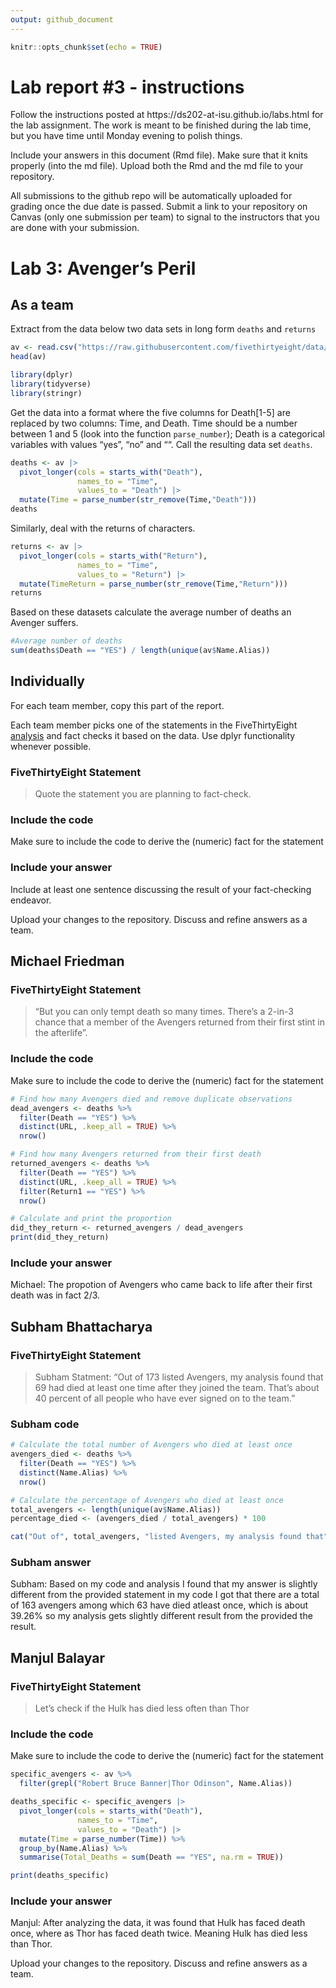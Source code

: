 ```yaml
---
output: github_document
---
```


<!-- README.md is generated from README.Rmd. Please edit the README.Rmd file -->


```r
knitr::opts_chunk$set(echo = TRUE)
```

# Lab report #3 - instructions

Follow the instructions posted at https://ds202-at-isu.github.io/labs.html for the lab assignment. The work is meant to be finished during the lab time, but you have time until Monday evening to polish things.

Include your answers in this document (Rmd file). Make sure that it knits properly (into the md file). Upload both the Rmd and the md file to your repository.  

All submissions to the github repo will be automatically uploaded for grading once the due date is passed.
Submit a link to your repository on Canvas (only one submission per team) to signal to the instructors that you are done with your submission.

# Lab 3: Avenger's Peril

## As a team

Extract from the data below two data sets in long form `deaths` and `returns`

```r
av <- read.csv("https://raw.githubusercontent.com/fivethirtyeight/data/master/avengers/avengers.csv", stringsAsFactors = FALSE)
head(av)
```
```r
library(dplyr)
library(tidyverse)
library(stringr)
```

Get the data into a format where the five columns for Death[1-5] are replaced by two columns: Time, and Death. Time should be a number between 1 and 5 (look into the function `parse_number`); Death is a categorical variables with values "yes", "no" and "". Call the resulting data set `deaths`. 

```r
deaths <- av |>
  pivot_longer(cols = starts_with("Death"),
               names_to = "Time",
               values_to = "Death") |>
  mutate(Time = parse_number(str_remove(Time,"Death")))
deaths
```

Similarly, deal with the returns of characters.

```r
returns <- av |>
  pivot_longer(cols = starts_with("Return"),
               names_to = "Time",
               values_to = "Return") |>
  mutate(TimeReturn = parse_number(str_remove(Time,"Return")))
returns
```

Based on these datasets calculate the average number of deaths an Avenger suffers. 

```r
#Average number of deaths
sum(deaths$Death == "YES") / length(unique(av$Name.Alias))
```

## Individually

For each team member, copy this part of the report. 

Each team member picks one of the statements in the FiveThirtyEight [analysis](https://fivethirtyeight.com/features/avengers-death-comics-age-of-ultron/) and fact checks it based on the data. Use dplyr functionality whenever possible.

### FiveThirtyEight Statement

> Quote the statement you are planning to fact-check.

### Include the code

Make sure to include the code to derive the (numeric) fact for the statement

### Include your answer

Include at least one sentence discussing the result of your fact-checking endeavor.

Upload your changes to the repository. Discuss and refine answers as a team.


## Michael Friedman
### FiveThirtyEight Statement

> "But you can only tempt death so many times. There’s a 2-in-3 chance that a member of the Avengers returned from their first stint in the afterlife".

### Include the code

Make sure to include the code to derive the (numeric) fact for the statement

```r

# Find how many Avengers died and remove duplicate observations
dead_avengers <- deaths %>%
  filter(Death == "YES") %>%
  distinct(URL, .keep_all = TRUE) %>%
  nrow()

# Find how many Avengers returned from their first death
returned_avengers <- deaths %>%
  filter(Death == "YES") %>%
  distinct(URL, .keep_all = TRUE) %>%
  filter(Return1 == "YES") %>%
  nrow()

# Calculate and print the proportion
did_they_return <- returned_avengers / dead_avengers
print(did_they_return)

```

### Include your answer
Michael: The propotion of Avengers who came back to life after their first death was in fact 2/3.

## Subham Bhattacharya
### FiveThirtyEight Statement
> Subham Statment: "Out of 173 listed Avengers, my analysis found that 69 had died at least one time after they joined the team. That’s about 40 percent of all people who have ever signed on to the team."

### Subham code
```r
# Calculate the total number of Avengers who died at least once
avengers_died <- deaths %>%
  filter(Death == "YES") %>%
  distinct(Name.Alias) %>%
  nrow()

# Calculate the percentage of Avengers who died at least once
total_avengers <- length(unique(av$Name.Alias))
percentage_died <- (avengers_died / total_avengers) * 100

cat("Out of", total_avengers, "listed Avengers, my analysis found that", avengers_died, "had died at least one time after they joined the team. That’s about", round(percentage_died, 2), "percent of all people who have ever signed on to the team.\n")

```

### Subham answer
Subham: Based on my code and analysis I found that my answer is slightly different from the provided statement in my code I got that there are a total of 163 avengers among which 63 have died atleast once, which is about 39.26% so my analysis gets slightly different result from the provided the result.



## Manjul Balayar

### FiveThirtyEight Statement

> Let's check if the Hulk has died less often than Thor

### Include the code

Make sure to include the code to derive the (numeric) fact for the statement

```r
specific_avengers <- av %>% 
  filter(grepl("Robert Bruce Banner|Thor Odinson", Name.Alias))

deaths_specific <- specific_avengers |>
  pivot_longer(cols = starts_with("Death"),
               names_to = "Time",
               values_to = "Death") |>
  mutate(Time = parse_number(Time)) %>%
  group_by(Name.Alias) %>%
  summarise(Total_Deaths = sum(Death == "YES", na.rm = TRUE))

print(deaths_specific)

```

### Include your answer

Manjul: After analyzing the data, it was found that Hulk has faced death once, where as Thor has faced death twice. Meaning Hulk has died less than Thor.

Upload your changes to the repository. Discuss and refine answers as a team.
